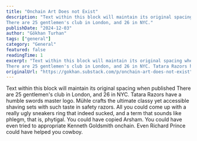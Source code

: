 ```yaml
---
title: "Onchain Art Does not Exist"
description: "Text within this block will maintain its original spacing when published
There are 25 gentlemen's club in London, and 26 in NYC."
publishDate: "2024-12-03"
author: "Gökhan Turhan"
tags: ["general"]
category: "General"
featured: false
readingTime: 1
excerpt: "Text within this block will maintain its original spacing when published
There are 25 gentlemen's club in London, and 26 in NYC. Tatara Razors have a humble swords master logo. Mühle crafts the..."
originalUrl: "https://gokhan.substack.com/p/onchain-art-does-not-exist"
---
```


Text within this block will maintain its original spacing when published
There are 25 gentlemen's club in London, and 26 in NYC. Tatara Razors have a humble swords master logo. Mühle crafts the ultimate classy yet accessible shaving sets with such taste in safety razors. All you could come up with a really ugly sneakers ring that indeed sucked, and a term that sounds like phlegm, that is, phytigal. You could have copied Arsham. You could have even tried to appropriate Kenneth Goldsmith onchain. Even Richard Prince could have helped you cowboy.